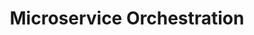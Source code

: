---
title: "Microservice Orchestration"
description: "An introduction to service communication, sagas, and ..."
icon: "circle-nodes"
---